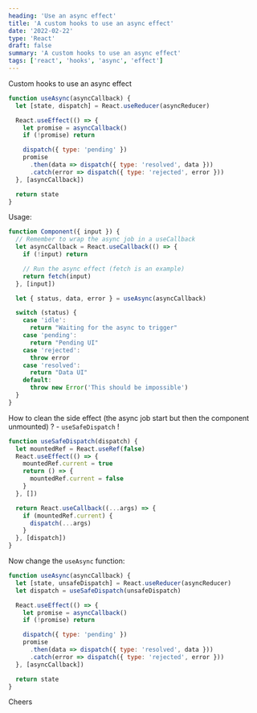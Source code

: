```yaml
---
heading: 'Use an async effect'
title: 'A custom hooks to use an async effect'
date: '2022-02-22'
type: 'React'
draft: false
summary: 'A custom hooks to use an async effect'
tags: ['react', 'hooks', 'async', 'effect']
---
```


Custom hooks to use an async effect

```js
function useAsync(asyncCallback) {
  let [state, dispatch] = React.useReducer(asyncReducer)

  React.useEffect(() => {
    let promise = asyncCallback()
    if (!promise) return

    dispatch({ type: 'pending' })
    promise
      .then(data => dispatch({ type: 'resolved', data }))
      .catch(error => dispatch({ type: 'rejected', error }))
  }, [asyncCallback])

  return state
}
```

Usage:

```js
function Component({ input }) {
  // Remember to wrap the async job in a useCallback
  let asyncCallback = React.useCallback(() => {
    if (!input) return

    // Run the async effect (fetch is an example)
    return fetch(input)
  }, [input])

  let { status, data, error } = useAsync(asyncCallback)

  switch (status) {
    case 'idle':
      return "Waiting for the async to trigger"
    case 'pending':
      return "Pending UI"
    case 'rejected':
      throw error
    case 'resolved':
      return "Data UI"
    default:
      throw new Error('This should be impossible')
  }
}
```

How to clean the side effect (the async job start but then the component unmounted) ? - `useSafeDispatch` !

```js
function useSafeDispatch(dispatch) {
  let mountedRef = React.useRef(false)
  React.useEffect(() => {
    mountedRef.current = true
    return () => {
      mountedRef.current = false
    }
  }, [])

  return React.useCallback((...args) => {
    if (mountedRef.current) {
      dispatch(...args)
    }
  }, [dispatch])
}
```

Now change the `useAsync` function:

```js
function useAsync(asyncCallback) {
  let [state, unsafeDispatch] = React.useReducer(asyncReducer)
  let dispatch = useSafeDispatch(unsafeDispatch)

  React.useEffect(() => {
    let promise = asyncCallback()
    if (!promise) return

    dispatch({ type: 'pending' })
    promise
      .then(data => dispatch({ type: 'resolved', data }))
      .catch(error => dispatch({ type: 'rejected', error }))
  }, [asyncCallback])

  return state
}
```

Cheers <Twemoji emoji="clinking-beer-mugs" />
